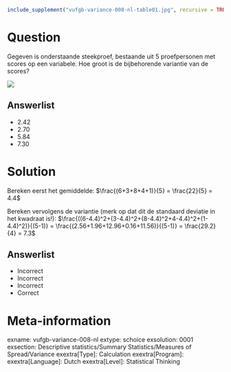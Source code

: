```r
include_supplement("vufgb-variance-008-nl-table01.jpg", recursive = TRUE)
```

Question
========

Gegeven is onderstaande steekproef, bestaande uit 5 proefpersonen met scores op een variabele. Hoe groot is de bijbehorende variantie van de scores?

![](vufgb-variance-008-nl-table01.jpg)
  
Answerlist
----------
* 2.42
* 2.70
* 5.84
* 7.30

Solution
========

Bereken eerst het gemiddelde: $\frac{(6+3+8+4+1)}{5} = \frac{22}{5} = 4.4$

Bereken vervolgens de variantie (merk op dat dit de standaard deviatie in het kwadraat is!): $\frac{((6-4.4)^2+(3-4.4)^2+(8-4.4)^2+4-4.4)^2+(1-4.4)^2)}{(5-1)} = \frac{(2.56+1.96+12.96+0.16+11.56)}{(5-1)} = \frac{29.2}{4} = 7.3$

Answerlist
----------
* Incorrect
* Incorrect
* Incorrect
* Correct

Meta-information
================
exname: vufgb-variance-008-nl
extype: schoice
exsolution: 0001
exsection: Descriptive statistics/Summary Statistics/Measures of Spread/Variance
exextra[Type]: Calculation
exextra[Program]: 
exextra[Language]: Dutch
exextra[Level]: Statistical Thinking
